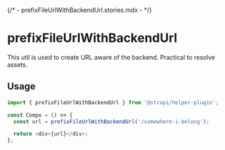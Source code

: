{/* - prefixFileUrlWithBackendUrl.stories.mdx - */}


<Meta title="utils/prefixFileUrlWithBackendUrl" />

# prefixFileUrlWithBackendUrl

This util is used to create URL aware of the backend. Practical to resolve assets.

## Usage

```js
import { prefixFileUrlWithBackendUrl } from '@strapi/helper-plugin';

const Compo = () => {
  const url = prefixFileUrlWithBackendUrl('/somewhere-i-belong');

  return <div>{url}</div>;
};
```
